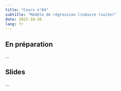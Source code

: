 ```yaml
---
title: "Cours n°04"
subtitle: "Modèle de régression linéaire (suite)"
date: 2022-10-20
lang: fr
---
```


## En préparation

...

## Slides

...

